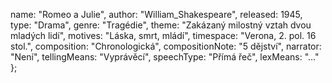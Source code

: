 
  name: "Romeo a Julie",
  author: "William_Shakespeare",
  released: 1945,
  type: "Drama",
  genre: "Tragédie",
  theme: "Zakázaný milostný vztah dvou mladých lidí",
  motives: "Láska, smrt, mládí",
  timespace: "Verona, 2. pol. 16 stol.",
  composition: "Chronologická",
  compositionNote: "5 dějství",
  narrator: "Není",
  tellingMeans: "Vyprávěcí",
  speechType: "Přímá řeč",
  lexMeans: "..."
};

<Title book={book} />

<Book book={book} />

## Postavy

TODO:

## Děj

TODO:

<WilliamShakespeare />

<Renesance />
